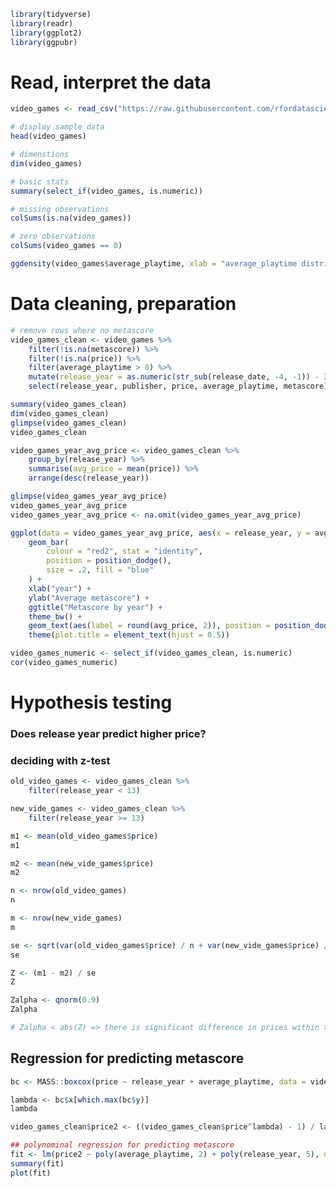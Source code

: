 ```r
library(tidyverse)
library(readr)
library(ggplot2)
library(ggpubr)
```

# Read, interpret the data 
```r
video_games <- read_csv("https://raw.githubusercontent.com/rfordatascience/tidytuesday/1da2c24e05f5703f62aa744d4914b2aac0afd851/data/2019/2019-07-30/video_games.csv")
```

```r
# display sample data
head(video_games)
```

```r
# dimenstions
dim(video_games)
```

```r
# basic stats
summary(select_if(video_games, is.numeric))
```

```r
# missing observations
colSums(is.na(video_games))
```

```r
# zero observations
colSums(video_games == 0)
```

```r
ggdensity(video_games$average_playtime, xlab = "average_playtime distribution")
```

# Data cleaning, preparation
```r
# remove rows where no metascore
video_games_clean <- video_games %>%
    filter(!is.na(metascore)) %>%
    filter(!is.na(price)) %>%
    filter(average_playtime > 0) %>%
    mutate(release_year = as.numeric(str_sub(release_date, -4, -1)) - 2000) %>%
    select(release_year, publisher, price, average_playtime, metascore)
```


```r
summary(video_games_clean)
dim(video_games_clean)
glimpse(video_games_clean)
video_games_clean
```

```r
video_games_year_avg_price <- video_games_clean %>%
    group_by(release_year) %>%
    summarise(avg_price = mean(price)) %>%
    arrange(desc(release_year))

glimpse(video_games_year_avg_price)
video_games_year_avg_price
video_games_year_avg_price <- na.omit(video_games_year_avg_price)

ggplot(data = video_games_year_avg_price, aes(x = release_year, y = avg_price)) +
    geom_bar(
        colour = "red2", stat = "identity",
        position = position_dodge(),
        size = .2, fill = "blue"
    ) +
    xlab("year") +
    ylab("Average metascore") +
    ggtitle("Metascore by year") +
    theme_bw() +
    geom_text(aes(label = round(avg_price, 2)), position = position_dodge(width = 0.9), vjust = -0.25) +
    theme(plot.title = element_text(hjust = 0.5))

video_games_numeric <- select_if(video_games_clean, is.numeric)
cor(video_games_numeric)
```

# Hypothesis testing
### Does release year predict higher price?
### deciding with z-test

```r
old_video_games <- video_games_clean %>%
    filter(release_year < 13)

new_vide_games <- video_games_clean %>%
    filter(release_year >= 13)

m1 <- mean(old_video_games$price)
m1

m2 <- mean(new_vide_games$price)
m2

n <- nrow(old_video_games)
n

m <- nrow(new_vide_games)
m
```

```r
se <- sqrt(var(old_video_games$price) / n + var(new_vide_games$price) / m)
se

Z <- (m1 - m2) / se
Z

Zalpha <- qnorm(0.9)
Zalpha

# Zalpha < abs(Z) => there is significant difference in prices within the 2 sets
```

## Regression for predicting metascore
```r
bc <- MASS::boxcox(price ~ release_year + average_playtime, data = video_games_clean)

lambda <- bc$x[which.max(bc$y)]
lambda

video_games_clean$price2 <- ((video_games_clean$price^lambda) - 1) / lambda

## polynominal regression for predicting metascore
fit <- lm(price2 ~ poly(average_playtime, 2) + poly(release_year, 5), data = video_games_clean)
summary(fit)
plot(fit)
```